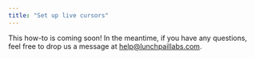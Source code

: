 ```yaml
---
title: "Set up live cursors"
---
```



This how-to is coming soon! In the meantime, if you have any questions, feel free to drop us a message at [help@lunchpaillabs.com](mailto:help@lunchpaillabs.com).

<liveblocksFooter />
